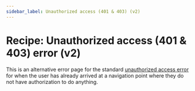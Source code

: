 ```yaml
---
sidebar_label: Unauthorized access (401 & 403) (v2)
---
```


# Recipe: Unauthorized access (401 & 403) error (v2)

This is an alternative error page for the standard [unauthorized access error](/recipes/error-pages/unauthorized-401-and-403) for when the
user has already arrived at a navigation point where they do not have authorization to do anything.

<RecipeDemo initialpath="/recipes/error-pages/unauthorized-401-and-403-v2.html" />
